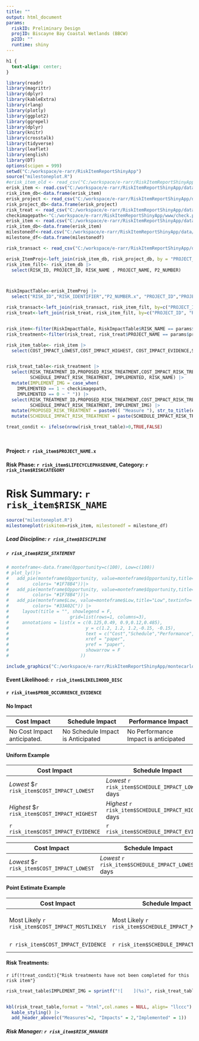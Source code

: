 ```yaml
---
title: ""
output: html_document
params:
  riskID: Preliminary Design
  projID: Biscayne Bay Coastal Wetlands (BBCW)
  p2ID: ""
  runtime: shiny
---
```


```css
h1 {
  text-align: center;
}
```

```r
library(readr) 
library(magrittr) 
library(dplyr) 
library(kableExtra) 
library(rlang)
library(plotly)
library(ggplot2)
library(ggrepel)
library(dplyr)
library(knitr)
library(crosstalk)
library(tidyverse)
library(leaflet)
library(english)
library(DT)
options(scipen = 999)
setwd("C:/workspace/e-rarr/RiskItemReportShinyApp")
source("milestoneplot.R")
#erisk_item_old <- read_csv("C:/workspace/e-rarr/RiskItemReportShinyApp/data/RiskItem_FullView_Update.csv")
erisk_item <- read.csv("C:/workspace/e-rarr/RiskItemReportShinyApp/data/RISKLIST_FULL.csv")
risk_item_db<-data.frame(erisk_item)
erisk_project <- read_csv("C:/workspace/e-rarr/RiskItemReportShinyApp/data/PROJECTLIST_FULL.csv")
risk_project_db<-data.frame(erisk_project)
risk_treat <- read_csv("C:/workspace/e-rarr/RiskItemReportShinyApp/data/RISKTREATMENTLIST_FULL.csv",col_names = TRUE)
checkimagepath<-"C:/workspace/e-rarr/RiskItemReportShinyApp/www/check.png"
erisk_item <- read.csv("C:/workspace/e-rarr/RiskItemReportShinyApp/data/RISKLIST_FULL.csv")
risk_item_db<-data.frame(erisk_item)
milestonedf<-read.csv("C:/workspace/e-rarr/RiskItemReportShinyApp/data/PHASEMILESTONE.csv")
milestone_df<-data.frame(milestonedf)

risk_transact <- read_csv("C:/workspace/e-rarr/RiskItemReportShinyApp/data/RISKTRANSACTIONLIST_FULL.csv")

erisk_ItemProj<-left_join(risk_item_db, risk_project_db, by = "PROJECT_ID")                                                                                                                          
risk_item_filt<- risk_item_db |>
  select(RISK_ID, PROJECT_ID, RISK_NAME , PROJECT_NAME, P2_NUMBER)



RiskImpactTable<-erisk_ItemProj |>
  select("RISK_ID","RISK_IDENTIFIER","P2_NUMBER.x", "PROJECT_ID","PROJECT_NAME.x", "RISK_NAME","RISKCATEGORY", "DISCIPLINE", "RISK_STATEMENT","LIKELIHOOD_DESC", "PROB_OCCURRENCE_EVIDENCE",  "COST_IMPACT_LOWEST", "COST_IMPACT_MOSTLIKELY", "COST_IMPACT_HIGHEST", "COST_IMPACT_EVIDENCE","SCHEDULE_IMPACT_LOWEST", "SCHEDULE_IMPACT_MOSTLIKELY", "SCHEDULE_IMPACT_HIGHEST", "SCHEDULE_IMPACT_EVIDENCE", "LIFECYCLEPHASENAME.x", "PERFORMANCEIMPACT_DESC", "PERFORMANCEIMPACT" ,"PROJECTPHASEID", "MILESTONE", "RISK_MANAGER", "COST_IMPACT_DISTTYPE", "SCHEDULE_IMPACT_DISTTYPE", "NO_PERFORMANCE_IMPACT", "NO_COST_IMPACT","NO_SCHEDULE_IMPACT")

risk_transact<-left_join(risk_transact, risk_item_filt, by=c("PROJECT_ID", "RISK_ID"))     
risk_treat<-left_join(risk_treat, risk_item_filt, by=c("PROJECT_ID", "RISK_ID"))



```

```r
risk_item<-filter(RiskImpactTable, RiskImpactTable$RISK_NAME == params$riskID, RiskImpactTable$PROJECT_NAME.x == params$projID)
risk_treatment<-filter(risk_treat, risk_treat$PROJECT_NAME == params$projID, risk_treat$RISK_NAME == params$riskID)

```


```r
risk_item_table<- risk_item |>
  select(COST_IMPACT_LOWEST,COST_IMPACT_HIGHEST, COST_IMPACT_EVIDENCE,SCHEDULE_IMPACT_LOWEST, SCHEDULE_IMPACT_HIGHEST, SCHEDULE_IMPACT_EVIDENCE,PERFORMANCEIMPACT_DESC, PERFORMANCEIMPACT, PERFORMANCEIMPACT_DESC, SCHEDULE_IMPACT_DISTTYPE)


risk_treat_table<-risk_treatment |>
  select(RISK_TREATMENT_ID,PROPOSED_RISK_TREATMENT,COST_IMPACT_RISK_TREATMENT,
         SCHEDULE_IMPACT_RISK_TREATMENT, IMPLEMENTED, RISK_NAME) |>
  mutate(IMPLEMENT_IMG = case_when(
    IMPLEMENTED == 1 ~ checkimagepath,
    IMPLEMENTED == 0 ~ " ")) |>
  select(RISK_TREATMENT_ID,PROPOSED_RISK_TREATMENT,COST_IMPACT_RISK_TREATMENT,
         SCHEDULE_IMPACT_RISK_TREATMENT, IMPLEMENT_IMG) |>
  mutate(PROPOSED_RISK_TREATMENT = paste0(( "Measure "), str_to_title(english::english(RISK_TREATMENT_ID)),": ",PROPOSED_RISK_TREATMENT )) |>
  mutate(SCHEDULE_IMPACT_RISK_TREATMENT = paste(SCHEDULE_IMPACT_RISK_TREATMENT, "Days"))

treat_condit <- ifelse(nrow(risk_treat_table)>0,TRUE,FALSE)

  
```

#### Project: `r risk_item$PROJECT_NAME.x`

#### Risk Phase: `r risk_item$LIFECYCLEPHASENAME`, Category: `r risk_item$RISKCATEGORY`

# Risk Summary: `r risk_item$RISK_NAME`



```r
source("milestoneplot.R")
milestoneplot(riskitem=risk_item, milestonedf = milestone_df)

```

##### **Lead Discipline:** `r risk_item$DISCIPLINE`

##### `r risk_item$RISK_STATEMENT`



```r
# monteframe<-data.frame(Opportunity=c(100), Low=c(100))
# plot_ly()|>
#   add_pie(monteframe$Opportunity, value=monteframe$Opportunity,title="Opportunity", textinfo='none',domain = list(row = 0, column = 0),hole = 0.7, marker = list(
#         colors= "#1F78B4"))|>
#   add_pie(monteframe$Opportunity, value=monteframe$Opportunity,title="Opportunity",textinfo='none',domain = list(row = 0, column = 1),hole = 0.7,marker = list(
#         colors= "#1F78B4"))|>
#   add_pie(monteframe$Low, value=monteframe$Low,title="Low",textinfo='none',domain = list(row = 0, column = 2),hole = 0.7,marker = list(
#         colors= "#33A02C")) |>
#     layout(title = "", showlegend = F,
#                       grid=list(rows=1, columns=3),
#     annotations = list(x = c(0.125,0.49, 0.9,0.12,0.485),
#                             y = c(1.2, 1.2, 1.2,-0.15, -0.15),
#                             text = c("Cost","Schedule","Performance","Mean: $0", "Mean: 0 Days"),
#                             xref = "paper",
#                             yref = "paper",
#                             showarrow = F
#                           ))

include_graphics("C:/workspace/e-rarr/RiskItemReportShinyApp/montecarlo.png")

```


#### **Event Likelihood:** `r risk_item$LIKELIHOOD_DISC`

#### `r risk_item$PROB_OCCURRENCE_EVIDENCE`


#### **No Impact**

| Cost Impact                 | Schedule Impact                   | Performance Impact                   |
|---------------------|-------------------------|---------------------------|
| No Cost Impact anticipated. | No Schedule Impact is Anticipated | No Performance Impact is anticipated |

#### **Uniform Example**

| Cost Impact                                   | Schedule Impact                                      | Performance Impact                                                 |
|--------------------|-----------------------|-----------------------------|
| *Lowest* \$`r risk_item$COST_IMPACT_LOWEST`   | *Lowest* `r risk_item$SCHEDULE_IMPACT_LOWEST` days   | ***Performance Impact:*** `r risk_item$PERFORMANCEIMPACT_DESC`     |
| *Highest* \$`r risk_item$COST_IMPACT_HIGHEST` | *Highest* `r risk_item$SCHEDULE_IMPACT_HIGHEST` days | ***Performance Impact Type:*** `r risk_item$PERFORMANCEIMPACT` |
| `r risk_item$COST_IMPACT_EVIDENCE`            | `r risk_item$SCHEDULE_IMPACT_EVIDENCE`               | `r risk_item$PERFORMANCEIMPACT_DESC`                               |

| Cost Impact                                 | Schedule Impact                                    | Performance Impact                                             |
|---------------------|------------------------|---------------------------|
| *Lowest* \$`r risk_item$COST_IMPACT_LOWEST` | *Lowest* `r risk_item$SCHEDULE_IMPACT_LOWEST` days | ***Performance Impact:*** `r risk_item$PERFORMANCEIMPACT_DESC` |

#### **Point Estimate Example**

| Cost Impact                                      | Schedule Impact                                      | Performance Impact                                                                                                         |
|-------------------|-------------------|-----------------------------------|
| Most Likely `r risk_item$COST_IMPACT_MOSTLIKELY` | Most Likely `r risk_item$SCHEDULE_IMPACT_MOSTLIKELY` | ***Performance Impact:*** `r risk_item$PERFORMANCEIMPACT_DESC` Performance Impact Type: `r risk_item$PERFORMANCIMPACTTYPE` |
| `r risk_item$COST_IMPACT_EVIDENCE`               | `r risk_item$SCHEDULE_IMPACT_EVIDENCE`               | `r risk_item$PERFORMANCEIMPACT_DESC`                                                                                       |

#### Risk Treatments:

`r if(!treat_condit){"Risk treatments have not been completed for this risk item"}`

```r
risk_treat_table$IMPLEMENT_IMG = sprintf("![    ](%s)", risk_treat_table$IMPLEMENT_IMG)


kbl(risk_treat_table,format = "html",col.names = NULL, align= "llccc") |>
  kable_styling() |>
  add_header_above(c("Measures"=2, "Impacts" = 2,"Implemented" = 1))


```

                                                
##### Risk Manager: `r risk_item$RISK_MANAGER` 
